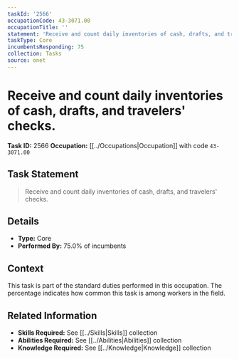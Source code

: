 ```yaml
---
taskId: '2566'
occupationCode: 43-3071.00
occupationTitle: ''
statement: 'Receive and count daily inventories of cash, drafts, and travelers'' checks.'
taskType: Core
incumbentsResponding: 75
collection: Tasks
source: onet
---
```

# Receive and count daily inventories of cash, drafts, and travelers' checks.

**Task ID:** 2566
**Occupation:** [[../Occupations|Occupation]] with code `43-3071.00`

## Task Statement

> Receive and count daily inventories of cash, drafts, and travelers' checks.

## Details

- **Type:** Core
- **Performed By:** 75.0% of incumbents

## Context

This task is part of the standard duties performed in this occupation. The percentage indicates how common this task is among workers in the field.

## Related Information

- **Skills Required:** See [[../Skills|Skills]] collection
- **Abilities Required:** See [[../Abilities|Abilities]] collection
- **Knowledge Required:** See [[../Knowledge|Knowledge]] collection
